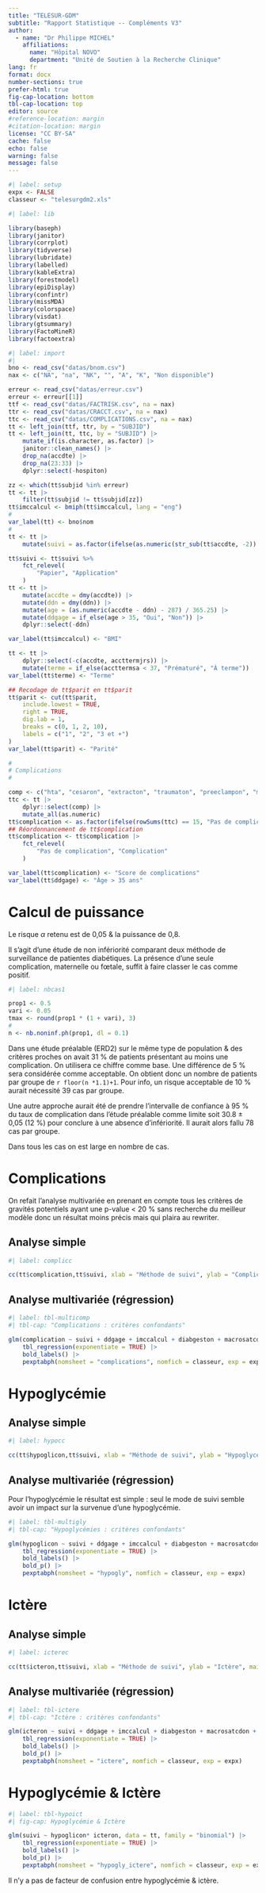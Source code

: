 ```yaml
---
title: "TELESUR-GDM"
subtitle: "Rapport Statistique -- Compléments V3"
author: 
  - name: "Dr Philippe MICHEL"
    affiliations:
      name: "Hôpital NOVO"
      department: "Unité de Soutien à la Recherche Clinique"
lang: fr
format: docx
number-sections: true
prefer-html: true
fig-cap-location: bottom
tbl-cap-location: top
editor: source
#reference-location: margin
#citation-location: margin
license: "CC BY-SA"
cache: false
echo: false
warning: false
message: false
---
```



```r
#| label: setup
expx <- FALSE
classeur <- "telesurgdm2.xls"
```

```r
#| label: lib

library(baseph)
library(janitor)
library(corrplot)
library(tidyverse)
library(lubridate)
library(labelled)
library(kableExtra)
library(forestmodel)
library(epiDisplay)
library(confintr)
library(missMDA)
library(colorspace)
library(visdat)
library(gtsummary)
library(FactoMineR)
library(factoextra)

```

```r
#| label: import
#|
bno <- read_csv("datas/bnom.csv")
nax <- c("NA", "na", "NK", "", "A", "K", "Non disponible")

erreur <- read_csv("datas/erreur.csv")
erreur <- erreur[[1]]
ttf <- read_csv("datas/FACTRISK.csv", na = nax)
ttr <- read_csv("datas/CRACCT.csv", na = nax)
ttc <- read_csv("datas/COMPLICATIONS.csv", na = nax)
tt <- left_join(ttf, ttr, by = "SUBJID")
tt <- left_join(tt, ttc, by = "SUBJID") |>
    mutate_if(is.character, as.factor) |>
    janitor::clean_names() |>
    drop_na(accdte) |>
    drop_na(23:33) |>
    dplyr::select(-hospiton)

zz <- which(tt$subjid %in% erreur)
tt <- tt |>
    filter(tt$subjid != tt$subjid[zz])
tt$imccalcul <- bmiph(tt$imccalcul, lang = "eng")
#
var_label(tt) <- bno$nom
#
tt <- tt |>
    mutate(suivi = as.factor(ifelse(as.numeric(str_sub(tt$accdte, -2)) > 18, "Application", "Papier")))

tt$suivi <- tt$suivi %>%
    fct_relevel(
        "Papier", "Application"
    )
tt <- tt |>
    mutate(accdte = dmy(accdte)) |>
    mutate(ddn = dmy(ddn)) |>
    mutate(age = (as.numeric(accdte - ddn) - 287) / 365.25) |>
    mutate(ddgage = if_else(age > 35, "Oui", "Non")) |>
    dplyr::select(-ddn)

var_label(tt$imccalcul) <- "BMI"

tt <- tt |>
    dplyr::select(-c(accdte, accttermjrs)) |>
    mutate(terme = if_else(accttermsa < 37, "Prématuré", "À terme"))
var_label(tt$terme) <- "Terme"

## Recodage de tt$parit en tt$parit
tt$parit <- cut(tt$parit,
    include.lowest = TRUE,
    right = TRUE,
    dig.lab = 1,
    breaks = c(0, 1, 2, 10),
    labels = c("1", "2", "3 et +")
)
var_label(tt$parit) <- "Parité"

#
# Complications
#

comp <- c("hta", "cesaron", "extracton", "traumaton", "preeclampon", "macroson", "rciuon", "apgaron", "mfiuon", "hypoglicon", "hypocalcon", "acidoson", "dystocon", "fracton", "icteron")
ttc <- tt |>
    dplyr::select(comp) |>
    mutate_all(as.numeric)
tt$complication <- as.factor(ifelse(rowSums(ttc) == 15, "Pas de complication", "Complication"))
## Réordonnancement de tt$complication
tt$complication <- tt$complication |>
    fct_relevel(
        "Pas de complication", "Complication"
    )

var_label(tt$complication) <- "Score de complications"
var_label(tt$ddgage) <- "Âge > 35 ans"
```


# Calcul de puissance


Le risque $\alpha$ retenu est de 0,05 & la puissance de 0,8.

Il s'agit d'une étude de non infériorité comparant deux méthode de surveillance de patientes diabétiques. La présence d'une seule complication, maternelle ou fœtale, suffit à faire classer le cas comme positif. 

```r
#| label: nbcas1

prop1 <- 0.5
vari <- 0.05
tmax <- round(prop1 * (1 + vari), 3)
#
n <- nb.noninf.ph(prop1, dl = 0.1)
```


Dans une étude préalable (ERD2) sur le même type de population & des critères proches on avait 31 % de patients présentant au moins une complication. On utilisera ce chiffre comme base. Une différence de 5 % sera considérée comme acceptable. On obtient donc un nombre de patients par groupe de `r floor(n *1.1)+1`.  Pour info, un risque acceptable de 10 % aurait nécessité 39 cas par groupe.

Une autre approche aurait été de prendre l'intervalle de confiance à 95 % du taux de complication dans l'étude préalable comme limite soit 30.8 ± 0,05 (12 %) pour conclure à une absence d'infériorité. Il aurait alors fallu 78 cas par groupe.  

Dans tous les cas on est large en nombre de cas. 




# Complications

On refait l'analyse multivariée en prenant en compte tous les critères de gravités potentiels ayant une p-value < 20 % sans recherche du meilleur modèle donc un résultat moins précis mais qui plaira au rewriter. 
 
## Analyse simple

```r
#| label: complicc

cc(tt$complication,tt$suivi, xlab = "Méthode de suivi", ylab = "Complication", main = "Présence d'au moins une complication selon la méthode de suivi", design = "cohort")
```

## Analyse multivariée (régression) 

```r
#| label: tbl-multicomp
#| tbl-cap: "Complications : critères confondants"

glm(complication ~ suivi + ddgage + imccalcul + diabgeston + macrosatcdon + parit + fingrospds, data = tt, family = "binomial") |>
    tbl_regression(exponentiate = TRUE) |>
    bold_labels() |>
    pexptabph(nomsheet = "complications", nomfich = classeur, exp = expx)
```

# Hypoglycémie


## Analyse simple

```r
#| label: hypocc

cc(tt$hypoglicon,tt$suivi, xlab = "Méthode de suivi", ylab = "Hypoglycémie néo-natale", main = "Présence d'une hypoglycémie selon la méthode de suivi", design = "cohort")
```



## Analyse multivariée (régression) 

Pour l'hypoglycémie le résultat est simple : seul le mode de suivi semble avoir un impact sur la survenue d'une hypoglycémie.

```r
#| label: tbl-multigly
#| tbl-cap: "Hypoglycémies : critères confondants"

glm(hypoglicon ~ suivi + ddgage + imccalcul + diabgeston + macrosatcdon + parit + fingrospds, data = tt, family = "binomial") |>
    tbl_regression(exponentiate = TRUE) |>
    bold_labels() |>
    bold_p() |>
    pexptabph(nomsheet = "hypogly", nomfich = classeur, exp = expx)
```

# Ictère

## Analyse simple

```r
#| label: icterec

cc(tt$icteron,tt$suivi, xlab = "Méthode de suivi", ylab = "Ictère", main = "Survenue d'un ictère selon la méthode de suivi", design = "cohort")
```

## Analyse multivariée (régression) 

```r
#| label: tbl-ictere
#| tbl-cap: "Ictère : critères confondants"

glm(icteron ~ suivi + ddgage + imccalcul + diabgeston + macrosatcdon + parit + fingrospds, data = tt, family = "binomial") |>
    tbl_regression(exponentiate = TRUE) |>
    bold_labels() |>
    bold_p() |>
    pexptabph(nomsheet = "ictere", nomfich = classeur, exp = expx)
```

# Hypoglycémie & Ictère

```r

#| label: tbl-hypoict 
#| fig-cap: Hypoglycémie & Ictère

glm(suivi ~ hypoglicon* icteron, data = tt, family = "binomial") |>
    tbl_regression(exponentiate = TRUE) |>
    bold_labels() |>
    bold_p() |>
    pexptabph(nomsheet = "hypogly_ictere", nomfich = classeur, exp = expx)
```

Il n'y a pas de facteur de confusion entre hypoglycémie & ictère. 




